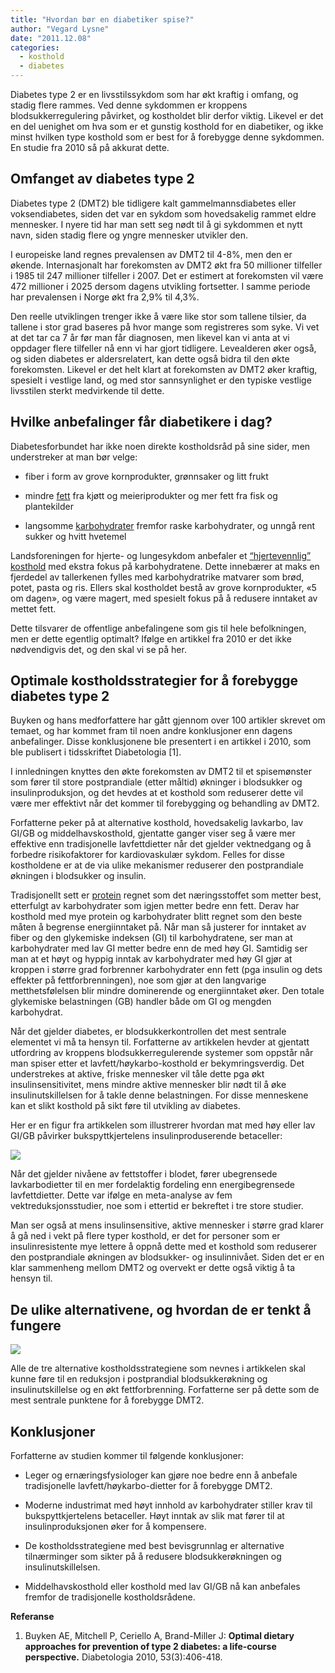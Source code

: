 ```yaml
---
title: "Hvordan bør en diabetiker spise?"
author: "Vegard Lysne"
date: "2011.12.08"
categories:
  - kosthold
  - diabetes
---
```


Diabetes type 2 er en livsstilssykdom som har økt kraftig i omfang, og stadig flere rammes. Ved denne sykdommen er kroppens blodsukkerregulering påvirket, og kostholdet blir derfor viktig. Likevel er det en del uenighet om hva som er et gunstig kosthold for en diabetiker, og ikke minst hvilken type kosthold som er best for å forebygge denne sykdommen. En studie fra 2010 så på akkurat dette.

## Omfanget av diabetes type 2

Diabetes type 2 (DMT2) ble tidligere kalt gammelmannsdiabetes eller voksendiabetes, siden det var en sykdom som hovedsakelig rammet eldre mennesker. I nyere tid har man sett seg nødt til å gi sykdommen et nytt navn, siden stadig flere og yngre mennesker utvikler den.

I europeiske land regnes prevalensen av DMT2 til 4-8%, men den er økende. Internasjonalt har forekomsten av DMT2 økt fra 50 millioner tilfeller i 1985 til 247 millioner tilfeller i 2007. Det er estimert at forekomsten vil være 472 millioner i 2025 dersom dagens utvikling fortsetter. I samme periode har prevalensen i Norge økt fra 2,9% til 4,3%.

Den reelle utviklingen trenger ikke å være like stor som tallene tilsier, da tallene i stor grad baseres på hvor mange som registreres som syke. Vi vet at det tar ca 7 år før man får diagnosen, men likevel kan vi anta at vi oppdager flere tilfeller nå enn vi har gjort tidligere. Levealderen øker også, og siden diabetes er aldersrelatert, kan dette også bidra til den økte forekomsten. Likevel er det helt klart at forekomsten av DMT2 øker kraftig, spesielt i vestlige land, og med stor sannsynlighet er den typiske vestlige livsstilen sterkt medvirkende til dette.

## Hvilke anbefalinger får diabetikere i dag?

Diabetesforbundet har ikke noen direkte kostholdsråd på sine sider, men understreker at man bør velge:

-   fiber i form av grove kornprodukter, grønnsaker og litt frukt

-   mindre [fett](naeringsstoffer/fett.qmd) fra kjøtt og meieriprodukter og mer fett fra fisk og plantekilder

-   langsomme [karbohydrater](naeringsstoffer/karbohydrater.qmd) fremfor raske karbohydrater, og unngå rent sukker og hvitt hvetemel

Landsforeningen for hjerte- og lungesykdom anbefaler et ["hjertevennlig" kosthold](http://www.lhl.no/no/hjerteloftet/sunn-livsstil/kosthold/anbefalinger---hjertevennlig-kosthold/) med ekstra fokus på karbohydratene. Dette innebærer at maks en fjerdedel av tallerkenen fylles med karbohydratrike matvarer som brød, potet, pasta og ris. Ellers skal kostholdet bestå av grove kornprodukter, «5 om dagen», og være magert, med spesielt fokus på å redusere inntaket av mettet fett.

Dette tilsvarer de offentlige anbefalingene som gis til hele befolkningen, men er dette egentlig optimalt? Ifølge en artikkel fra 2010 er det ikke nødvendigvis det, og den skal vi se på her.

## Optimale kostholdsstrategier for å forebygge diabetes type 2

Buyken og hans medforfattere har gått gjennom over 100 artikler skrevet om temaet, og har kommet fram til noen andre konklusjoner enn dagens anbefalinger. Disse konklusjonene ble presentert i en artikkel i 2010, som ble publisert i tidsskriftet Diabetologia \[1\].

I innledningen knyttes den økte forekomsten av DMT2 til et spisemønster som fører til store postprandiale (etter måltid) økninger i blodsukker og insulinproduksjon, og det hevdes at et kosthold som reduserer dette vil være mer effektivt når det kommer til forebygging og behandling av DMT2.

Forfatterne peker på at alternative kosthold, hovedsakelig lavkarbo, lav GI/GB og middelhavskosthold, gjentatte ganger viser seg å være mer effektive enn tradisjonelle lavfettdietter når det gjelder vektnedgang og å forbedre risikofaktorer for kardiovaskulær sykdom. Felles for disse kostholdene er at de via ulike mekanismer reduserer den postprandiale økningen i blodsukker og insulin.

Tradisjonellt sett er [protein](naeringsstoffer/protein.qmd) regnet som det næringsstoffet som metter best, etterfulgt av karbohydrater som igjen metter bedre enn fett. Derav har kosthold med mye protein og karbohydrater blitt regnet som den beste måten å begrense energiinntaket på. Når man så justerer for inntaket av fiber og den glykemiske indeksen (GI) til karbohydratene, ser man at karbohydrater med lav GI metter bedre enn de med høy GI. Samtidig ser man at et høyt og hyppig inntak av karbohydrater med høy GI gjør at kroppen i større grad forbrenner karbohydrater enn fett (pga insulin og dets effekter på fettforbrenningen), noe som gjør at den langvarige metthetsfølelsen blir mindre dominerende og energiinntaket øker. Den totale glykemiske belastningen (GB) handler både om GI og mengden karbohydrat.

Når det gjelder diabetes, er blodsukkerkontrollen det mest sentrale elementet vi må ta hensyn til. Forfatterne av artikkelen hevder at gjentatt utfordring av kroppens blodsukkerregulerende systemer som oppstår når man spiser etter et lavfett/høykarbo-kosthold er bekymringsverdig. Det understrekes at aktive, friske mennesker vil tåle dette pga økt insulinsensitivitet, mens mindre aktive mennesker blir nødt til å øke insulinutskillelsen for å takle denne belastningen. For disse menneskene kan et slikt kosthold på sikt føre til utvikling av diabetes.

Her er en figur fra artikkelen som illustrerer hvordan mat med høy eller lav GI/GB påvirker bukspyttkjertelens insulinproduserende betaceller:

![](images/clipboard-1306021500.png)

Når det gjelder nivåene av fettstoffer i blodet, fører ubegrensede lavkarbodietter til en mer fordelaktig fordeling enn energibegrensede lavfettdietter. Dette var ifølge en meta-analyse av fem vektreduksjonsstudier, noe som i ettertid er bekreftet i tre store studier.

Man ser også at mens insulinsensitive, aktive mennesker i større grad klarer å gå ned i vekt på flere typer kosthold, er det for personer som er insulinresistente mye lettere å oppnå dette med et kosthold som reduserer den postprandiale økningen av blodsukker- og insulinnivået. Siden det er en klar sammenheng mellom DMT2 og overvekt er dette også viktig å ta hensyn til.

## De ulike alternativene, og hvordan de er tenkt å fungere

![](images/clipboard-4151329246.png)

Alle de tre alternative kostholdsstrategiene som nevnes i artikkelen skal kunne føre til en reduksjon i postprandial blodsukkerøkning og insulinutskillelse og en økt fettforbrenning. Forfatterne ser på dette som de mest sentrale punktene for å forebygge DMT2.

## Konklusjoner

Forfatterne av studien kommer til følgende konklusjoner:

-   Leger og ernæringsfysiologer kan gjøre noe bedre enn å anbefale tradisjonelle lavfett/høykarbo-dietter for å forebygge DMT2.

-   Moderne industrimat med høyt innhold av karbohydrater stiller krav til bukspyttkjertelens betaceller. Høyt inntak av slik mat fører til at insulinproduksjonen øker for å kompensere.

-   De kostholdsstrategiene med best bevisgrunnlag er alternative tilnærminger som sikter på å redusere blodsukkerøkningen og insulinutskillelsen.

-   Middelhavskosthold eller kosthold med lav GI/GB nå kan anbefales fremfor de tradisjonelle kostholdsrådene.

**Referanse**

1.  Buyken AE, Mitchell P, Ceriello A, Brand-Miller J: **Optimal dietary approaches for prevention of type 2 diabetes: a life-course perspective.** Diabetologia 2010, 53(3):406-418.
